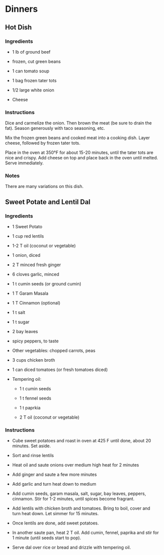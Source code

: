 # Dinners {-}

## Hot Dish {-}

### Ingredients {-}

* 1 lb of ground beef

* frozen, cut green beans

* 1 can tomato soup

* 1 bag frozen tater tots

* 1/2 large white onion

* Cheese

### Instructions {-}

Dice and carmelize the onion. Then brown the meat (be sure to drain the fat). Season generously with taco seasoning, etc.

Mix the frozen green beans and cooked meat into a cooking dish. Layer cheese, followed by frozen tater tots.

Place in the oven at 350°F for about 15-20 minutes, until the tater tots are nice and crispy. Add cheese on top and place back in the oven until melted. Serve immediately.

### Notes {-}

There are many variations on this dish.

## Sweet Potate and Lentil Dal {-}

### Ingredients {-}

* 1 Sweet Potato

* 1 cup red lentils

* 1-2 T oil (coconut or vegetable)

* 1 onion, diced

* 2 T minced fresh ginger

* 6 cloves garlic, minced

* 1 t cumin seeds (or ground cumin)

* 1 T Garam Masala

* 1 T Cinnamon (optional)

* 1 t salt

* 1 t sugar

* 2 bay leaves

* spicy peppers, to taste

* Other vegetables: chopped carrots, peas

* 3 cups chicken broth

* 1 can diced tomatoes (or fresh tomatoes diced)

* Tempering oil:

    * 1 t cumin seeds
    
    * 1 t fennel seeds
    
    * 1 t paprkia
    
    * 2 T oil (coconut or vegetable)
    
    
### Instructions {-}

* Cube sweet potatoes and roast in oven at 425 F until done, about 20 minutes.  Set aside.

* Sort and rinse lentils

* Heat oil and saute onions over medium high heat for 2 minutes

* Add ginger and saute a few more minutes

* Add garlic and turn heat down to medium

* Add cumin seeds, garam masala, salt, sugar, bay leaves, peppers, cinnamon.  Stir for 1-2 minutes, until spices become fragrant.

* Add lentils with chicken broth and tomatoes.  Bring to boil, cover and turn heat down.  Let simmer for 15 minutes.

* Once lentils are done, add sweet potatoes.

* In another saute pan, heat 2 T oil.  Add cumin, fennel, paprika and stir for 1 minute (until seeds start to pop).

* Serve dal over rice or bread and drizzle with tempering oil.


